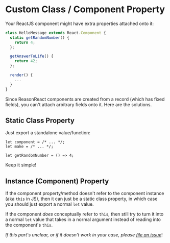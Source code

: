 # Custom Class / Component Property

Your ReactJS component might have extra properties attached onto it:

```js
class HelloMessage extends React.Component {
  static getRandomNumber() {
    return 4;
  };

  getAnswerToLife() {
    return 42;
  };

  render() {
    ...
  }
}
```

Since ReasonReact components are created from a record (which has fixed fields), you can't attach arbitrary fields onto it. Here are the solutions.

## Static Class Property

Just export a standalone value/function:

```reason
let component = /* ... */;
let make = /* ... */;

let getRandomNumber = () => 4;
```

Keep it simple!

## Instance (Component) Property

If the component property/method doesn't refer to the component instance (aka `this` in JS), then it can just be a static class property, in which case you should just export a normal `let` value.

If the component _does_ conceptually refer to `this`, then still try to turn it into a normal `let` value that takes in a normal argument instead of reading into the component's `this`.

_If this part's unclear, or if it doesn't work in your case, please [file an issue](https://github.com/reasonml/reason-react/issues/new)_!
